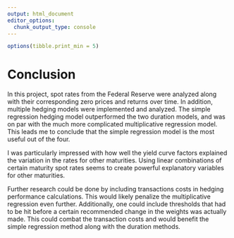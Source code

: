 ```yaml
---
output: html_document
editor_options: 
  chunk_output_type: console
---
```


```r
options(tibble.print_min = 5)
```

# Conclusion {#conclusion}

In this project, spot rates from the Federal Reserve were analyzed along with their corresponding 
zero prices and returns over time. In addition, multiple hedging models
were implemented and analyzed. The simple regression hedging model outperformed the
two duration models, and was on par with the much more complicated multiplicative
regression model. This leads me to conclude that the simple regression model
is the most useful out of the four.

I was particularly impressed with how well the yield curve factors explained the variation
in the rates for other maturities. Using linear combinations of certain
maturity spot rates seems to create powerful explanatory variables for other maturities.

Further research could be done by including transactions costs in hedging performance
calculations. This would likely penalize the multiplicative regression even further.
Additionally, one could include thresholds that had to be hit before a certain
recommended change in the weights was actually made. This could combat the transaction
costs and would benefit the simple regression method along with the duration methods.

